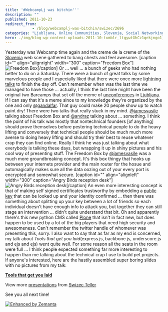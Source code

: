 ```yaml
---
title: '#WebcampLj was bitchin'''
description: ""
published: 2011-10-23
redirect_from: 
            - /blog/webcamplj-was-bitchin/swizec/2696
categories: "Ljubljana, Online Communities, Slovenia, Social Networking, Twitter, Uncategorized"
hero: ./img/blog-wp-content-uploads-2011-10-tumblr_ltgywtGhCz1qekjngo1_500.jpg
---
```

Yesterday was Webcamp time again and the creme de la creme of the [Slovenia](<http://maps.google.com/maps?ll=46.05,14.5&amp;spn=10.0,10.0&amp;q=46.05,14.5 (Slovenia)&amp;t=h> "Slovenia") web scene gathered to bang chests and feel awesome. \[caption id=&quot;&quot; align=&quot;alignright&quot; width=&quot;300&quot; caption=&quot;Freedom Box&quot;]![](./img/blog-wp-content-uploads-2011-10-tumblr_ltgywtGhCz1qekjngo1_500.jpg "Freedom Box")\[/caption] Or ... well ... a bunch of geeks who had nothing better to do on a Saturday. There were a bunch of great talks by some marvelous people and I especially liked that there were once more [lightning talks](http://en.wikipedia.org/wiki/Lightning_Talk "Lightning Talk") to finish the day off. Can&#x27;t remember when was the last time we managed to have those ... actually, I think the last time might have been the original two Barcamps that set off the meme of [unconferences](http://en.wikipedia.org/wiki/Unconference "Unconference") in [Ljubljana](<http://maps.google.com/maps?ll=46.0555555556,14.5083333333&amp;spn=0.1,0.1&amp;q=46.0555555556,14.5083333333 (Ljubljana)&amp;t=h> "Ljubljana"). If I can say that it&#x27;s a meme since to my knowledge they&#x27;re organized by the one and only [@gandalfar](http://twitter.com/gandalfar). That guy could make 20 people show up to watch paint dry! There were two talks that really stuck in my mind. [@jamesvasile](http://twitter.com/jamesvasile) talking about Freedom Box and [@andraz](http://twitter.com/andraz) talking about ... something. I think the point of his talk was mostly that nontechnical founders \[of anything] should prove themselves before pestering technical people to do the heavy lifting and conversely that technical people should be much much more averse to doing heavy lifting and should try their best to reuse whatever crap they can find online. Really I think he was just talking about what everybody is talking these days, but wrapping it up in shiny pictures and his cool way of presenting stuff. The Freedom Box by [@jamesvasile](http://twitter.com/andraz) was a much more groundbreaking concept. It&#x27;s this box thingy that hooks up between your internets provider and the main router for the hosue and automagically makes sure all the data oozing out of your every port is encrypted and somewhat secure. \[caption id=&quot;&quot; align=&quot;alignleft&quot; width=&quot;300&quot; caption=&quot;Angry Birds reception desk&quot;]![](./img/blog-wp-content-uploads-2011-10-tumblr_ltgwa8Y4Ka1qekjngo1_5001.jpg "Angry Birds reception desk")\[/caption] An even more interesting concept is that of making self signed certificates trustworthy by embedding a [public key](http://en.wikipedia.org/wiki/Public-key_cryptography "Public-key cryptography") that can be looked up and your identity confirmed ... then there was something about splitting up your key between a lot of friends so each individual doesn&#x27;t have enough info to attack you, but together they can still stage an intervention ... didn&#x27;t quite understand that bit. Oh and apparently there&#x27;s this new python CMS called [Plone](http://plone.org/ "Plone (software)") that isn&#x27;t in fact new, but does happen to be used by a lot of the big players that need high security and awesomeness. Can&#x27;t remember the twitter handle of whomever was presenting this, sorry. I also want to say that as far as my end is concerned, my talk about _Tools that get you laid_(express.js, backbone.js, underscore.js and ejs and ejs) went quite well. For some reason all the seats in the room were full ... I think people expected something far more interesting to happen than me talking about the technical crap I use to build pet projects. If anyone&#x27;s interested, here are the hastily assembled super boring slides with no pictures from my talk:

**[Tools that get you laid](http://www.slideshare.net/Swizec/tools-that-get-you-laid "Tools that get you laid")** 

View more [presentations](http://www.slideshare.net/) from [Swizec Teller](http://www.slideshare.net/Swizec)

See you all next time!

[![Enhanced by Zemanta](http://img.zemanta.com/zemified_e.png?x-id=3fe5ffb7-72c0-4b15-bdca-6444671c5283)](http://www.zemanta.com/ "Enhanced by Zemanta")